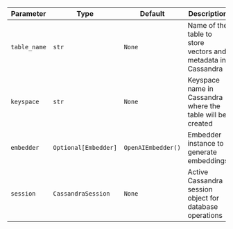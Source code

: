 | Parameter    | Type                | Default          | Description                                                    |
| ----------- | ------------------- | ---------------- | -------------------------------------------------------------- |
| `table_name` | `str`               | `None`                | Name of the table to store vectors and metadata in Cassandra    |
| `keyspace`   | `str`               | `None`                | Keyspace name in Cassandra where the table will be created      |
| `embedder`   | `Optional[Embedder]` | `OpenAIEmbedder()` | Embedder instance to generate embeddings                       |
| `session`    | `CassandraSession`  | `None`                | Active Cassandra session object for database operations         |
